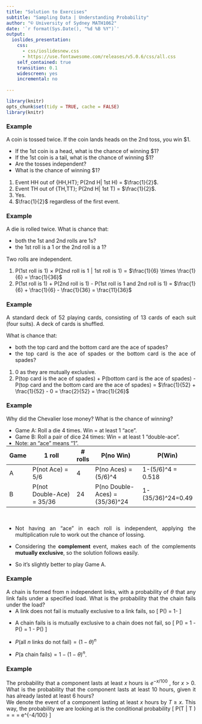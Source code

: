 ```yaml
---
title: "Solution to Exercises"
subtitle: "Sampling Data | Understanding Probability"
author: "© University of Sydney MATH1062"
date: '`r format(Sys.Date(), "%d %B %Y")`'
output:
  ioslides_presentation:
    css:
      - css/ioslidesnew.css
      - https://use.fontawesome.com/releases/v5.0.6/css/all.css
    self_contained: true
    transition: 0.1
    widescreen: yes
    incremental: no
    
---
```

<style>
.column-left{
  float: left;
  width: 49%;
  text-align: left;
}
.column-right{
  float: right;
  width: 49%;
  text-align: right;
}
body {
text-align: justify}
</style>

<style>
.title-slide {
  background-image: url("https://raw.githubusercontent.com/tcui001/tcui001.github.io/master/assets/img/casino.jpg");
  background-size: 100% 100%;
  opacity: 0.1;
}
</style>

```r
library(knitr)
opts_chunk$set(tidy = TRUE, cache = FALSE) 
library(knitr)
```

## 
<div class="thinkingbox"> 

<div style="margin-top: -10px"></div>

### <span class="fa-stack fa"><i class="fa fa-circle fa-stack-2x"></i><i class="fas fa-pencil-alt fa-stack-1x fa-inverse"></i></span> Example

<div style="margin-top: 10px"></div>

A coin is tossed twice. If the coin lands heads on the 2nd toss, you win $1.

- If the 1st coin is a head, what is the chance of winning $1? 
- If the 1st coin is a tail, what is the chance of winning $1? 
- Are the tosses independent? 
- What is the chance of winning $1?

<div style="margin-top: -30px"></div>

</div>
<br>

1. Event HH out of {HH,HT}; P(2nd H| 1st H) = $\frac{1}{2}$.
2. Event TH out of {TH,TT}; P(2nd H| 1st T) = $\frac{1}{2}$. 
3. Yes. 
4. $\frac{1}{2}$ regardless of the first event.



## 
<div class="thinkingbox"> 

<div style="margin-top: -10px"></div>

### <span class="fa-stack fa"><i class="fa fa-circle fa-stack-2x"></i><i class="fas fa-pencil-alt fa-stack-1x fa-inverse"></i></span> Example

<div style="margin-top: 10px"></div>

A die is rolled twice. What is chance that:

- both the 1st and 2nd rolls are 1s?
- the 1st roll is a 1 or the 2nd roll is a 1?


<div style="margin-top: -30px"></div>

</div>
<br>

Two rolls are independent.

1. P(1st roll is 1) $\times$ P(2nd roll is 1 | 1st roll is 1) = $\frac{1}{6} \times \frac{1}{6} = \frac{1}{36}$ 
2. P(1st roll is 1) + P(2nd roll is 1) - P(1st roll is 1 and 2nd roll is 1) = $\frac{1}{6} + \frac{1}{6} - \frac{1}{36} = \frac{11}{36}$

## 
<div class="thinkingbox"> 

<div style="margin-top: -10px"></div>

### <span class="fa-stack fa"><i class="fa fa-circle fa-stack-2x"></i><i class="fas fa-pencil-alt fa-stack-1x fa-inverse"></i></span> Example

<div style="margin-top: 10px"></div>

A standard deck of 52 playing cards, consisting of 13 cards of each suit (four suits). A deck of cards is shuffled.

What is chance that:

- both the top card and the bottom card are the ace of spades?
- the top card is the ace of spades or the bottom card is the ace of spades?

<div style="margin-top: -30px"></div>

</div>
<br>

1. 0 as they are mutually exclusive.
2. P(top card is the ace of spades) + P(bottom card is the ace of spades) - P(top card and the bottom card are the ace of spades) 
= $\frac{1}{52} + \frac{1}{52} - 0 = \frac{2}{52} = \frac{1}{26}$

## 

<div class="thinkingbox">

<div style="margin-top: -10px"></div>

### <span class="fa-stack fa"><i class="fa fa-circle fa-stack-2x"></i><i class="fas fa-pencil-alt fa-stack-1x fa-inverse"></i></span> Example

<div style="margin-top: 10px"></div>

Why did the Chevalier lose money? What is the chance of winning? 

  - Game A: Roll a die 4 times. Win = at least 1 "ace". 
  - Game B: Roll a pair of dice 24 times: Win = at least 1 "double-ace".
  - Note: an "ace" means "1".

<div style="margin-top: -30px"></div>

</div>

##

|Game|1 roll| # rolls|P(no Win)|P(Win)|
|-|---|-|---|---|
|A|P(not Ace) = 5/6|4|P(no Aces) = (5/6)^4 |1-(5/6)^4 = 0.518|
|B|P(not Double-Ace) = 35/36|24|P(no Double-Aces) = (35/36)^24|1-(35/36)^24=0.49|

<br>

- Not having an "ace" in each roll is independent, applying the multiplication rule to work out the chance of lossing.

- Considering the **complement** event, makes each of the complements **mutually exclusive**, so the solution follows easily.

- So it's slightly better to play Game A.

## 

<div class="thinkingbox"> 

<div style="margin-top: -10px"></div>

### <span class="fa-stack fa"><i class="fa fa-circle fa-stack-2x"></i><i class="fas fa-pencil-alt fa-stack-1x fa-inverse"></i></span> Example

<div style="margin-top: 10px"></div>

A chain is formed from n independent links, with a probability of $\theta$ that any link fails under a specified load. What is the probability that the chain fails under the load?

<div style="margin-top: -30px"></div>

</div>

<div style="margin-top: 30px"></div>

- A link does not fail is mutually exclusive to a link fails, so 
\[
P(\text{a link does not fail}) = 1- \theta
\]

- A chain fails is is mutually exclusive to a chain does not fail, so
\[
P(\text{a chain fails}) = 1 - P(\text{a chain does not fail}) = 1 - P(\text{all $n$ links do not fail})
\]

- $P(\text{all $n$ links do not fail}) = (1-\theta)^n$

- $P(\text{a chain fails}) = 1 - (1-\theta)^n$.

##

<div class="thinkingbox"> 

<div style="margin-top: -10px"></div>

### <span class="fa-stack fa"><i class="fa fa-circle fa-stack-2x"></i><i class="fas fa-pencil-alt fa-stack-1x fa-inverse"></i></span> Example

<div style="margin-top: 10px"></div>

The probability that a component lasts at least $x$ hours is $e^{−x/100}$ , for $x > 0$. What is the probability that the component lasts at least 10 hours, given it has already lasted at least 6 hours?

<div style="margin-top: -30px"></div>

</div>

<div style="margin-top: 30px"></div>

We denote the event of a component lasting at least $x$ hours by $T \geq x$. This way, the probability we are looking at is the conditional probability
\[
P(T \geq 10 | T \geq 6) = \frac{P(T \geq 6 \cap T \geq 10)}{P(T \geq 6)} = \frac{P(T \geq 10)}{P(T \geq 6)} = e^{-4/100}
\]